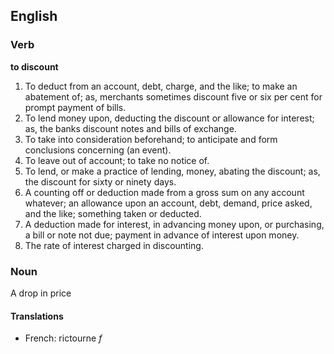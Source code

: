 ==English==

===Verb===

'''to discount'''

#To deduct from an account, debt, charge, and the like; to make an abatement of; as, merchants sometimes discount five or six per cent for prompt payment of bills.
#To lend money upon, deducting the discount or allowance for interest; as, the banks discount notes and bills of exchange.
#To take into consideration beforehand; to anticipate and form conclusions concerning (an event).
#To leave out of account; to take no notice of.
#To lend, or make a practice of lending, money, abating the discount; as, the discount for sixty or ninety days.
#A counting off or deduction made from a gross sum on any account whatever; an allowance upon an account, debt, demand, price asked, and the like; something taken or deducted.
#A deduction made for interest, in advancing money upon, or purchasing, a bill or note not due; payment in advance of interest upon money.
#The rate of interest charged in discounting.

===Noun===
A drop in price
====Translations====
*French: rictourne ''f''